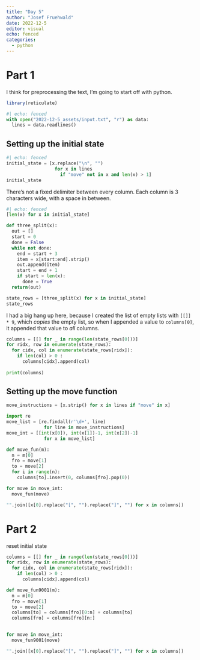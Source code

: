 ```yaml
---
title: "Day 5"
author: "Josef Fruehwald"
date: 2022-12-5
editor: visual
echo: fenced
categories:
  - python
---
```


# Part 1

I think for preprocessing the text, I'm going to start off with python.

```r
library(reticulate)
```

```python
#| echo: fenced
with open("2022-12-5_assets/input.txt", "r") as data:
  lines = data.readlines()
```

## Setting up the initial state

```python
#| echo: fenced
initial_state = [x.replace("\n", "") 
                  for x in lines 
                    if "move" not in x and len(x) > 1]
initial_state
```

There's not a fixed delimiter between every column. Each column is 3 characters wide, with a space in between.

```python
#| echo: fenced
[len(x) for x in initial_state]
```

```python
def three_split(x):
  out = []
  start = 0
  done = False
  while not done:
    end = start + 3
    item = x[start:end].strip()
    out.append(item)
    start = end + 1
    if start > len(x):
      done = True
  return(out)
```

```python
state_rows = [three_split(x) for x in initial_state]
state_rows
```

I had a big hang up here, because I created the list of empty lists with `[[]] * 9`, which *copies* the empty list, so when I appended a value to `columns[0]`, it appended that value to *all* columns.

```python
columns = [[] for _ in range(len(state_rows[0]))]
for ridx, row in enumerate(state_rows):
  for cidx, col in enumerate(state_rows[ridx]):
    if len(col) > 0 :
      columns[cidx].append(col)
    
print(columns)
```

## Setting up the move function

```python
move_instructions = [x.strip() for x in lines if "move" in x]
```

```python
import re
move_list = [re.findall(r'\d+', line) 
              for line in move_instructions]
move_int = [[int(x[0]), int(x[1])-1, int(x[2])-1] 
              for x in move_list]
```

```python
def move_fun(m):
  n = m[0]
  fro = move[1]
  to = move[2]
  for i in range(n):
    columns[to].insert(0, columns[fro].pop(0))
```

```python
for move in move_int:
  move_fun(move)
```

```python
"".join([x[0].replace("[", "").replace("]", "") for x in columns])
```

# Part 2

reset initial state

```python
columns = [[] for _ in range(len(state_rows[0]))]
for ridx, row in enumerate(state_rows):
  for cidx, col in enumerate(state_rows[ridx]):
    if len(col) > 0 :
      columns[cidx].append(col)

```

```python
def move_fun9001(m):
  n = m[0]
  fro = move[1]
  to = move[2]
  columns[to] = columns[fro][0:n] + columns[to]
  columns[fro] = columns[fro][n:]
  
```

```python
for move in move_int:
  move_fun9001(move)

```

```python
"".join([x[0].replace("[", "").replace("]", "") for x in columns])
```

